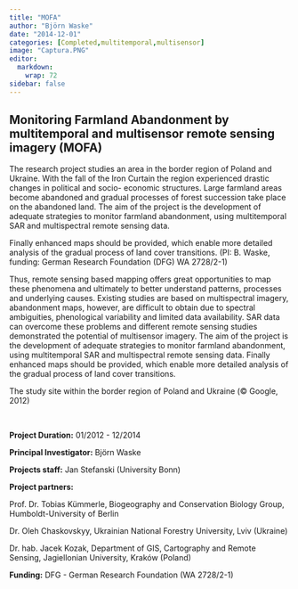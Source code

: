 ---
title: "MOFA"
author: "Björn Waske"
date: "2014-12-01"
categories: [Completed,multitemporal,multisensor]
image: "Captura.PNG"
editor: 
  markdown: 
    wrap: 72
sidebar: false
---

::: {.box .box-project-doc}
# Monitoring Farmland Abandonment by multitemporal and multisensor remote sensing imagery (MOFA) 

::: {.editor-content .abstract}
The research project studies an area in the border region of Poland and
Ukraine. With the fall of the Iron Curtain the region experienced
drastic changes in political and socio- economic structures. Large
farmland areas become abandoned and gradual processes of forest
succession take place on the abandoned land. The aim of the project is
the development of adequate strategies to monitor farmland abandonment,
using multitemporal SAR and multispectral remote sensing data.\
:::

::: {.editor-content .box-project-doc-container}
Finally enhanced maps should be provided, which enable more detailed
analysis of the gradual process of land cover transitions. (PI: B.
Waske, funding: German Research Foundation (DFG) WA 2728/2-1)

Thus, remote sensing based mapping offers great opportunities to map
these phenomena and ultimately to better understand patterns, processes
and underlying causes. Existing studies are based on multispectral
imagery, abandonment maps, however, are difficult to obtain due to
spectral ambiguities, phenological variability and limited data
availability. SAR data can overcome these problems and different remote
sensing studies demonstrated the potential of multisensor imagery. The
aim of the project is the development of adequate strategies to monitor
farmland abandonment, using multitemporal SAR and multispectral remote
sensing data. Finally enhanced maps should be provided, which enable
more detailed analysis of the gradual process of land cover transitions.


The study site within the border region of Poland and Ukraine (© Google,
2012)

**\
**

**Project Duration:** 01/2012 - 12/2014

**Principal Investigator:** Björn Waske

**Projects staff:** Jan Stefanski (University Bonn)

**Project partners:**

Prof. Dr. Tobias Kümmerle, Biogeography and Conservation Biology Group,
Humboldt-University of Berlin

Dr. Oleh Chaskovskyy, Ukrainian National Forestry University, Lviv
(Ukraine)

Dr. hab. Jacek Kozak, Department of GIS, Cartography and Remote Sensing,
Jagiellonian University, Kraków (Poland)

**Funding:** DFG - German Research Foundation (WA 2728/2-1)

\
:::
:::
